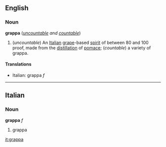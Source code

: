 ==English==
===Noun===
'''grappa''' (''[[uncountable]] and [[countable]]'')

#(''uncountable'') An [[Italian]] [[grape]]-based [[spirit]] of between 80 and 100 proof, made from the [[distillation]] of [[pomace]]; (''countable'') a variety of grappa.

====Translations====
*Italian: grappa ''f''

----
==Italian==
===Noun===
'''grappa''' ''f''

#grappa

[[it:grappa]]